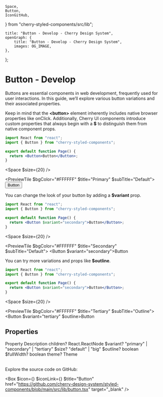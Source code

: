 	Space,
	Button,
	IconGitHub,
} from "cherry-styled-components/src/lib";

	title: "Button - Develop - Cherry Design System",
	openGraph: {
		title: "Button - Develop - Cherry Design System",
		images: OG_IMAGE,
	},
};

# Button - Develop

Buttons are essential components in web development, frequently used for user interactions. In this guide, we’ll explore various button variations and their associated properties.

Keep in mind that the **\<button>** element inherently includes native browser properties like onClick. Additionally, Cherry UI components introduce custom properties that always begin with a **$** to distinguish them from native component props.

```jsx
import React from "react";
import { Button } from "cherry-styled-components";

export default function Page() {
  return <Button>Button</Button>;
}
```

<Space $size={20} />

<PreviewTile $bgColor="#FFFFFF" $title="Primary" $subTitle="Default">
	<Button>Button</Button>
</PreviewTile>

You can change the look of your button by adding a **$variant** prop.

```jsx
import React from "react";
import { Button } from "cherry-styled-components";

export default function Page() {
  return <Button $variant="secondary">Button</Button>;
}
```

<Space $size={20} />

<PreviewTile $bgColor="#FFFFFF" $title="Secondary" $subTitle="Default">
	<Button $variant="secondary">Button</Button>
</PreviewTile>

You can try more variations and props like **$outline**.

```jsx
import React from "react";
import { Button } from "cherry-styled-components";

export default function Page() {
  return <Button $variant="secondary">Button</Button>;
}
```

<Space $size={20} />

<PreviewTile $bgColor="#FFFFFF" $title="Tertiary" $subTitle="Outline">
	<Button $variant="tertiary" $outline>Button</Button>
</PreviewTile>

## Properties

<Table>
	<TableRow>
		<TableHead>Property</TableHead>
		<TableHead>Description</TableHead>
	</TableRow>
	<TableRow>
		<TableData $code>children?</TableData>
		<TableData>React.ReactNode</TableData>
	</TableRow>
	<TableRow>
		<TableData $code>$variant?</TableData>
		<TableData>"primary" | "secondary" | "tertiary"</TableData>
	</TableRow>
	<TableRow>
		<TableData $code>$size?</TableData>
		<TableData>"default" | "big"</TableData>
	</TableRow>
	<TableRow>
		<TableData $code>$outline?</TableData>
		<TableData>boolean</TableData>
	</TableRow>
	<TableRow>
		<TableData $code>$fullWidth?</TableData>
		<TableData>boolean</TableData>
	</TableRow>
	<TableRow>
		<TableData $code>theme?</TableData>
		<TableData>Theme</TableData>
	</TableRow>
</Table>

Explore the source code on GitHub:

<Box
	$icon={<IconFile />}
	$iconLink={<IconGitHub />}
	$title="Button"
	href="https://github.com/cherry-design-system/styled-components/blob/main/src/lib/button.tsx"
	target="_blank"
/>
